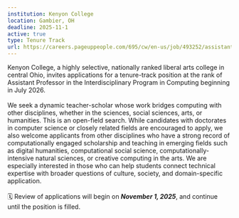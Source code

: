 ```yaml
---
institution: Kenyon College 
location: Gambier, OH
deadline: 2025-11-1
active: true
type: Tenure Track
url: https://careers.pageuppeople.com/695/cw/en-us/job/493252/assistant-professor-interdisciplinary-program-in-computing
---
```


Kenyon College, a highly selective, nationally ranked liberal arts college in central Ohio, invites applications for a tenure-track position at the rank of Assistant Professor in the Interdisciplinary Program in Computing beginning in July 2026. 
<br> <br>
We seek a dynamic teacher-scholar whose work bridges computing with other disciplines, whether in the sciences, 
social sciences, arts, or humanities. This is an open-field search. While candidates with doctorates in computer science 
or closely related fields are encouraged to apply, we also welcome applicants from other disciplines who have a strong 
record of computationally engaged scholarship and teaching in emerging fields such as digital humanities, computational social science, 
computationally-intensive natural sciences, or creative computing in the arts. We are especially interested in those who can help students connect
technical expertise with broader questions of culture, society, and domain-specific application.
<br> <br>
🗓️ Review of applications will begin on ***November 1, 2025***, and continue until the position is filled.
